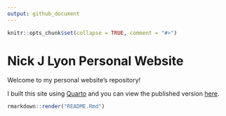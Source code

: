 ```yaml
---
output: github_document
---
```


<!-- README.md is generated from README.Rmd. Please edit that file -->

```r
knitr::opts_chunk$set(collapse = TRUE, comment = "#>")
```

# Nick J Lyon Personal Website

Welcome to my personal website's repository!

I built this site using [Quarto](https://quarto.org/) and you can view the published version [here](https://njlyon0.github.io/).

```r
rmarkdown::render("README.Rmd")
```

